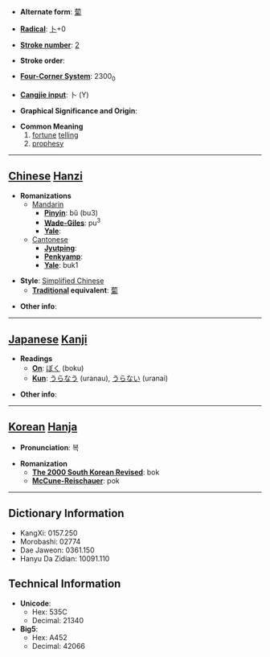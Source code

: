 * '''Alternate form''': [[蔔]]

* '''[[Wiktionary:Chinese radical index| Radical]]''': [[Wiktionary:Chinese radical index 卜|卜]]+0

* '''[[Wiktionary:Chinese total strokes index|Stroke number]]''': [[Wiktionary:Chinese total strokes index 2|2]]

* '''Stroke order''': 

* '''[[Wiktionary:Chinese four corner index|Four-Corner System]]''': 2300<sub>0</sub>

* '''[[Wiktionary:Chinese Cangjie index|Cangjie input]]''': 卜 (Y)

* '''Graphical Significance and Origin''': 

* '''Common Meaning'''
*# [[fortune]] [[telling]]
*# [[prophesy]]


----

== [[Chinese]] [[Hanzi]] ==

* '''Romanizations'''
** [[Mandarin]]
*** '''[[Pinyin]]''': bǔ (bu3)
*** '''[[Wade-Giles]]''': pu<sup>3</sup>
*** '''[[Yale]]''': 
**[[Cantonese]]
***'''[[Jyutping]]''':
***'''[[Penkyamp]]''': 
***'''[[Yale]]''': buk1

* '''Style''': [[Simplified Chinese]] 
** '''[[Traditional Chinese|Traditional]] equivalent''': [[蔔]]

* '''Other info''': 

----

== [[Japanese]] [[Kanji]] ==

* '''Readings'''
** '''[[On]]''': [[ぼく]] (boku)
** '''[[Kun]]''': [[うらなう]] (uranau), [[うらない]] (uranai)

* '''Other info''':  

----

== [[Korean]] [[Hanja]] ==

* '''Pronunciation''': 복

* '''Romanization'''
** '''[[The 2000 South Korean Revised Romanization|The 2000 South Korean Revised]]''': bok
** '''[[McCune-Reischauer]]''': pok

----

== Dictionary Information ==

* KangXi: 0157.250
* Morobashi: 02774
* Dae Jaweon: 0361.150
* Hanyu Da Zidian: 10091.110

== Technical Information ==

* '''Unicode''':
** Hex: 535C
** Decimal: 21340
* '''Big5''':
** Hex: A452
** Decimal: 42066